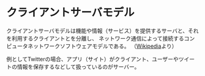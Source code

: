 # クライアントサーバモデル

クライアントサーバモデルは機能や情報（サービス）を提供するサーバと、それを利用するクライアントとを分離し、
ネットワーク通信によって接続するコンピュータネットワークソフトウェアモデルである。
（[Wikipedia](https://ja.wikipedia.org/wiki/%E3%82%AF%E3%83%A9%E3%82%A4%E3%82%A2%E3%83%B3%E3%83%88%E3%82%B5%E3%83%BC%E3%83%90%E3%83%A2%E3%83%87%E3%83%AB)より）

例としてTwitterの場合、アプリ（サイト）がクライアント、ユーザーやツイートの情報を保存するなどして扱っているのがサーバー。
